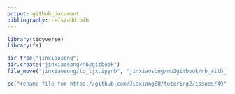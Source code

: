 ```yaml
---
output: github_document
bibliography: refs/add.bib
---
```



```r
library(tidyverse)
library(fs)
```

```r
dir_tree("jinxiaosong")
dir.create("jinxiaosong/nb2gitbook")
file_move("jinxiaosong/to_ljx.ipynb", "jinxiaosong/nb2gitbook/nb_with_toc.ipynb")
```

```r
cc("rename file for https://github.com/JiaxiangBU/tutoring2/issues/49", quick = F)
```

